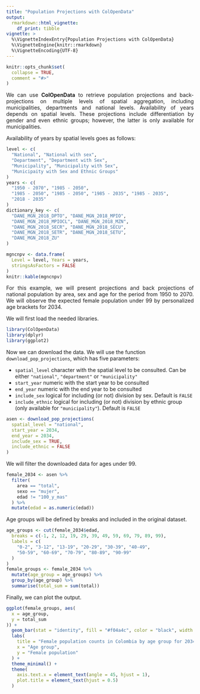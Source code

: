 ```yaml
---
title: "Population Projections with ColOpenData"
output: 
  rmarkdown::html_vignette:
    df_print: tibble
vignette: >
  %\VignetteIndexEntry{Population Projections with ColOpenData}
  %\VignetteEngine{knitr::rmarkdown}
  %\VignetteEncoding{UTF-8}
---
```


```r
knitr::opts_chunk$set(
  collapse = TRUE,
  comment = "#>"
)
```

::: {style="text-align: justify;"}
We can use **ColOpenData** to retrieve population projections and back-projections on multiple levels of spatial aggregation, including municipalities, departments and national levels. Availability of years depends on spatial levels. These projections include differentiation by gender and even ethnic groups; however, the latter is only available for municipalities.

Availability of years by spatial levels goes as follows:
:::

```r
level <- c(
  "National", "National with sex",
  "Department", "Department with Sex",
  "Municipality", "Municipality with Sex",
  "Municipaity with Sex and Ethnic Groups"
)
years <- c(
  "1950 - 2070", "1985 - 2050",
  "1985 - 2050", "1985 - 2050", "1985 - 2035", "1985 - 2035",
  "2018 - 2035"
)
dictionary_key <- c(
  "DANE_MGN_2018_DPTO", "DANE_MGN_2018_MPIO",
  "DANE_MGN_2018_MPIOCL", "DANE_MGN_2018_MZN",
  "DANE_MGN_2018_SECR", "DANE_MGN_2018_SECU",
  "DANE_MGN_2018_SETR", "DANE_MGN_2018_SETU",
  "DANE_MGN_2018_ZU"
)

mgncnpv <- data.frame(
  Level = level, Years = years,
  stringsAsFactors = FALSE
)
knitr::kable(mgncnpv)
```

::: {style="text-align: justify;"}
For this example, we will present projections and back projections of national population by area, sex and age for the period from 1950 to 2070. We will observe the expected female population under 99 by personalized age brackets for 2034.
:::

We will first load the needed libraries.

```r
library(ColOpenData)
library(dplyr)
library(ggplot2)
```

Now we can download the data. We will use the function `download_pop_projections`, which has five parameters:

- `spatial_level` character with the spatial level to be consulted. Can be either `"national"`,  `"department"` or `"municipality"`
- `start_year` numeric with the start year to be consulted
- `end_year` numeric with the end year to be consulted
- `include_sex` logical for including (or not) division by sex. Default is `FALSE`
- `include_ethnic` logical for including (or not) division by ethnic group (only available for `"municipality"`). Default is `FALSE`

```r
asen <- download_pop_projections(
  spatial_level = "national",
  start_year = 2034,
  end_year = 2034,
  include_sex = TRUE,
  include_ethnic = FALSE
)
```
We will filter the downloaded data for ages under 99.

```r
female_2034 <- asen %>%
  filter(
    area == "total",
    sexo == "mujer",
    edad != "100_y_mas"
  ) %>%
  mutate(edad = as.numeric(edad))
```

Age groups will be defined by breaks and included in the original dataset.

```r
age_groups <- cut(female_2034$edad,
  breaks = c(-1, 2, 12, 19, 29, 39, 49, 59, 69, 79, 89, 99),
  labels = c(
    "0-2", "3-12", "13-19", "20-29", "30-39", "40-49",
    "50-59", "60-69", "70-79", "80-89", "90-99"
  )
)
female_groups <- female_2034 %>%
  mutate(age_group = age_groups) %>%
  group_by(age_group) %>%
  summarise(total_sum = sum(total))
```

Finally, we can plot the output.

```r
ggplot(female_groups, aes(
  x = age_group,
  y = total_sum
)) +
  geom_bar(stat = "identity", fill = "#f04a4c", color = "black", width = 0.6) +
  labs(
    title = "Female population counts in Colombia by age group for 2034",
    x = "Age group",
    y = "Female population"
  ) +
  theme_minimal() +
  theme(
    axis.text.x = element_text(angle = 45, hjust = 1),
    plot.title = element_text(hjust = 0.5)
  )
```
